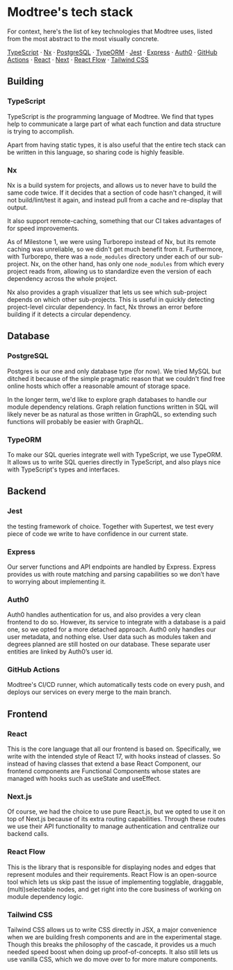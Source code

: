 
# Modtree's tech stack

For context, here's the list of key technologies that Modtree uses,
listed from the most abstract to the most visually concrete.

[TypeScript](#typescript)
&middot; [Nx](#nx)
&middot; [PostgreSQL](#postgresql)
&middot; [TypeORM](#typeorm)
&middot; [Jest](#jest)
&middot; [Express](#express)
&middot; [Auth0](#auth0)
&middot; [GitHub Actions](#github-actions)
&middot; [React](#react)
&middot; [Next](#next)
&middot; [React Flow](#react-flow)
&middot; [Tailwind CSS](#tailwind-css)

## Building

### TypeScript

TypeScript is _the_ programming language of Modtree. We find that
types help to communicate a large part of what each function and data
structure is trying to accomplish.

Apart from having static types, it is also useful that the entire tech
stack can be written in this language, so sharing code is highly
feasible.

### Nx

Nx is a build system for projects, and allows us to never have to
build the same code twice. If it decides that a section of code hasn't
changed, it will not build/lint/test it again, and instead pull from
a cache and re-display that output.

It also support remote-caching, something that our CI takes advantages
of for speed improvements.

As of Milestone 1, we were using Turborepo instead of Nx, but its
remote caching was unreliable, so we didn't get much benefit from it.
Furthermore, with Turborepo, there was a `node_modules` directory
under each of our sub-project. Nx, on the other hand, has only one
`node_modules` from which every project reads from, allowing us to
standardize even the version of each dependency across the whole
project.

Nx also provides a graph visualizer that lets us see which sub-project
depends on which other sub-projects. This is useful in quickly
detecting project-level circular dependency. In fact, Nx throws an
error before building if it detects a circular dependency.

## Database

### PostgreSQL

Postgres is our one and only database type (for now). We tried MySQL
but ditched it because of the simple pragmatic reason that we couldn't
find free online hosts which offer a reasonable amount of storage
space.

In the longer term, we'd like to explore graph databases to handle
our module dependency relations. Graph relation functions written in
SQL will likely never be as natural as those written in GraphQL, so
extending such functions will probably be easier with GraphQL.

### TypeORM

To make our SQL queries integrate well with TypeScript, we use
TypeORM. It allows us to write SQL queries directly in TypeScript, and
also plays nice with TypeScript's types and interfaces.

## Backend

### Jest

the testing framework of choice. Together with Supertest, we test
every piece of code we write to have confidence in our current state.

### Express

Our server functions and API endpoints are handled by Express. Express
provides us with route matching and parsing capabilities so we don’t
have to worrying about implementing it.

### Auth0

Auth0 handles authentication for us, and also provides a very clean
frontend to do so. However, its service to integrate with a database
is a paid one, so we opted for a more detached approach. Auth0 only
handles our user metadata, and nothing else. User data such as modules
taken and degrees planned are still hosted on our database. These
separate user entities are linked by Auth0’s user id.

### GitHub Actions

Modtree's CI/CD runner, which automatically tests code on every push,
and deploys our services on every merge to the main branch.

## Frontend

### React

This is the core language that all our frontend is based on.
Specifically, we write with the intended style of React 17, with hooks
instead of classes. So instead of having classes that extend a base
React Component, our frontend components are Functional Components
whose states are managed with hooks such as useState and useEffect.

### Next.js

Of course, we had the choice to use pure React.js, but we opted to use
it on top of Next.js because of its extra routing capabilities.
Through these routes we use their API functionality to manage
authentication and centralize our backend calls.

### React Flow

This is the library that is responsible for displaying nodes and edges
that represent modules and their requirements. React Flow is an
open-source tool which lets us skip past the issue of implementing
togglable, draggable, (multi)selectable nodes, and get right into the
core business of working on module dependency logic.

### Tailwind CSS

Tailwind CSS allows us to write CSS directly in JSX, a major
convenience when we are building fresh components and are in the
experimental stage. Though this breaks the philosophy of the cascade,
it provides us a much needed speed boost when doing up
proof-of-concepts. It also still lets us use vanilla CSS, which we do
move over to for more mature components.
